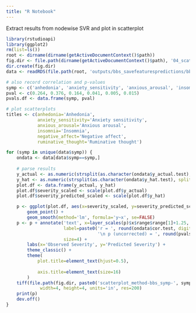 ---
title: "R Notebook"
---

Extract results from nodewise SVR and plot in scatterplot

```{r}
library(rstudioapi)
library(ggplot2)
rm(list=ls())
root <- dirname(dirname(getActiveDocumentContext()$path))
fig.dir <- file.path(dirname(getActiveDocumentContext()$path), '04_scatterplots_bbs')
dir.create(fig.dir)
data <- readRDS(file.path(root, 'outputs/bbs_savefeaturespredictions/bbs_savefeaturespredictions_output.rds'))

# also record correlation and p-values
symp <- c('anhedonia', 'anxiety_sensitivity', 'anxious_arousal', 'insomnia', 'negative_affect', 'ruminative_thought')
pval <- c(0.264, 0.376, 0.164, 0.041, 0.005, 0.015)
pvals.df <- data.frame(symp, pval)
```

```{r}
# plot scatterplots
titles <- c(anhedonia='Anhedonia',
            anxiety_sensitivity='Anxiety sensitivity',
            anxious_arousal='Anxious arousal',
            insomnia='Insomnia',
            negative_affect='Negative affect',
            ruminative_thought='Ruminative thought')

for (symp in unique(data$symp)) {
    ondata <- data[data$symp==symp,]
    
    # parse results
    y_actual <- as.numeric(strsplit(as.character(ondata$y_actual.test), split=',')[[1]])
    y_hat <- as.numeric(strsplit(as.character(ondata$y_hat.test), split=',')[[1]])
    plot.df <- data.frame(y_actual, y_hat)
    plot.df$severity_scaled <- scale(plot.df$y_actual)
    plot.df$severity_predicted_scaled <- scale(plot.df$y_hat)

    p <- ggplot(plot.df, aes(x=severity_scaled, y=severity_predicted_scaled)) +
        geom_point() +
        geom_smooth(method='lm', formula='y~x', se=FALSE)
    p <- p + annotate('text', x=layer_scales(p)$x$range$range[1]+1.25, y=layer_scales(p)$y$range$range[2]-0.25,
                      label=paste0('r = ', round(ondata$cor.test, digits=3),
                                   '\n p (uncorrected) = ', round(pvals.df$pval[pvals.df$symp==symp], digits=3)),
                      size=4) +
        labs(x='Observed Severity', y='Predicted Severity') + 
        theme_classic() +
        theme(
            plot.title=element_text(hjust=0.5),
            
            axis.title=element_text(size=16)
        )
    tiff(file.path(fig.dir, paste0('scatterplot_method-bbs_symp-', symp, '.tiff')),
             width=4, height=4, units='in', res=200)
    print(p)
    dev.off()
}
```
